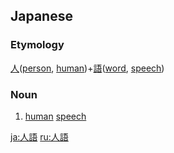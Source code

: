 ==Japanese==
{{ja-kanjitab|人|語}}

===Etymology===
[[人]]([[person]], [[human]])+[[語]]([[word]], [[speech]])

===Noun===
{{ja-noun|じんご}}

# [[human]] [[speech]]

[[ja:人語]]
[[ru:人語]]
